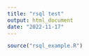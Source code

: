 ```yaml
---
title: "rsql test"
output: html_document
date: "2022-11-17"
---
```


```r
source("rsql_example.R")
```

